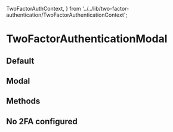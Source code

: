   TwoFactorAuthContext,
} from '../../lib/two-factor-authentication/TwoFactorAuthenticationContext';

<Meta
  title="Two Factor Authentication/TwoFactorAuthenticationModal"
  component={TwoFactorAuthenticationModal}
  argTypes={{}}
/>

# TwoFactorAuthenticationModal

## Default


<Canvas>
  <Story name="Prompt">
    <TwoFactorAuthProvider>
      <TwoFactorAuthenticationPromptButton />
    </TwoFactorAuthProvider>
  </Story>
</Canvas>

## Modal

<Canvas>
  <Story name="Modal">
    <TwoFactorAuthContext.Provider value={{ prompt: { isOpen: true, supportedMethods: ['totp'] } }}>
      <TwoFactorAuthenticationModal />
    </TwoFactorAuthContext.Provider>
  </Story>
</Canvas>

## Methods

<Canvas>
  <Story name="Methods">
    <TwoFactorAuthContext.Provider
      value={{ prompt: { isOpen: true, supportedMethods: ['totp', 'webauthn', 'recovery_code'] } }}
    >
      <TwoFactorAuthenticationModal />
    </TwoFactorAuthContext.Provider>
  </Story>
</Canvas>

## No 2FA configured

<Canvas>
  <Story name="No 2FA configured">
    <UserContext.Provider value={{ LoggedInUser: loggedInUser, loadingLoggedInUser: false }}>
      <TwoFactorAuthContext.Provider value={{ prompt: { isOpen: true, supportedMethods: [] } }}>
        <TwoFactorAuthenticationModal />
      </TwoFactorAuthContext.Provider>
    </UserContext.Provider>
  </Story>
</Canvas>
